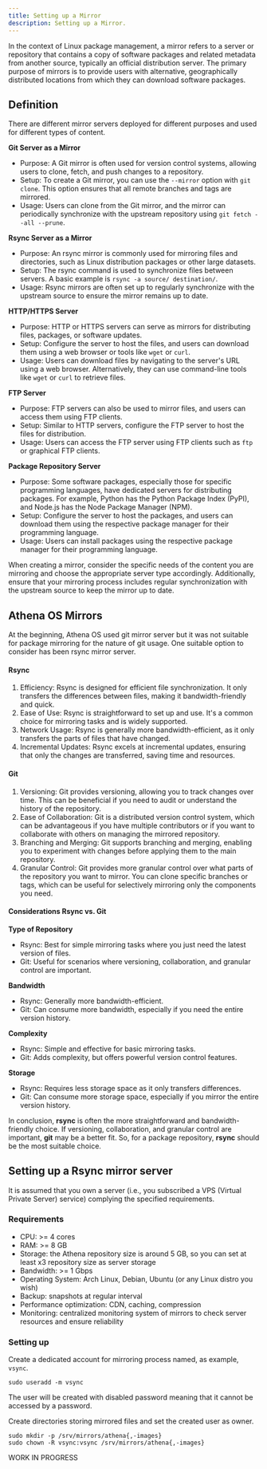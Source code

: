 ```yaml
---
title: Setting up a Mirror
description: Setting up a Mirror.
---
```


In the context of Linux package management, a mirror refers to a server or repository that contains a copy of software packages and related metadata from another source, typically an official distribution server. The primary purpose of mirrors is to provide users with alternative, geographically distributed locations from which they can download software packages.

## Definition

There are different mirror servers deployed for different purposes and used for different types of content.

**Git Server as a Mirror**

* Purpose: A Git mirror is often used for version control systems, allowing users to clone, fetch, and push changes to a repository.
* Setup: To create a Git mirror, you can use the `--mirror` option with `git clone`. This option ensures that all remote branches and tags are mirrored.
* Usage: Users can clone from the Git mirror, and the mirror can periodically synchronize with the upstream repository using `git fetch --all --prune`.

**Rsync Server as a Mirror**

* Purpose: An rsync mirror is commonly used for mirroring files and directories, such as Linux distribution packages or other large datasets.
* Setup: The rsync command is used to synchronize files between servers. A basic example is `rsync -a source/ destination/`.
* Usage: Rsync mirrors are often set up to regularly synchronize with the upstream source to ensure the mirror remains up to date.

**HTTP/HTTPS Server**

* Purpose: HTTP or HTTPS servers can serve as mirrors for distributing files, packages, or software updates.
* Setup: Configure the server to host the files, and users can download them using a web browser or tools like `wget` or `curl`.
* Usage: Users can download files by navigating to the server's URL using a web browser. Alternatively, they can use command-line tools like `wget` or `curl` to retrieve files.

**FTP Server**

* Purpose: FTP servers can also be used to mirror files, and users can access them using FTP clients.
* Setup: Similar to HTTP servers, configure the FTP server to host the files for distribution.
* Usage: Users can access the FTP server using FTP clients such as `ftp` or graphical FTP clients.

**Package Repository Server**

* Purpose: Some software packages, especially those for specific programming languages, have dedicated servers for distributing packages. For example, Python has the Python Package Index (PyPI), and Node.js has the Node Package Manager (NPM).
* Setup: Configure the server to host the packages, and users can download them using the respective package manager for their programming language.
* Usage: Users can install packages using the respective package manager for their programming language.

When creating a mirror, consider the specific needs of the content you are mirroring and choose the appropriate server type accordingly. Additionally, ensure that your mirroring process includes regular synchronization with the upstream source to keep the mirror up to date.

## Athena OS Mirrors

At the beginning, Athena OS used git mirror server but it was not suitable for package mirroring for the nature of git usage. One suitable option to consider has been rsync mirror server.

#### Rsync
1. Efficiency: Rsync is designed for efficient file synchronization. It only transfers the differences between files, making it bandwidth-friendly and quick.
2. Ease of Use: Rsync is straightforward to set up and use. It's a common choice for mirroring tasks and is widely supported.
3. Network Usage: Rsync is generally more bandwidth-efficient, as it only transfers the parts of files that have changed.
4. Incremental Updates:  Rsync excels at incremental updates, ensuring that only the changes are transferred, saving time and resources.

#### Git
1. Versioning: Git provides versioning, allowing you to track changes over time. This can be beneficial if you need to audit or understand the history of the repository.
2. Ease of Collaboration: Git is a distributed version control system, which can be advantageous if you have multiple contributors or if you want to collaborate with others on managing the mirrored repository.
3. Branching and Merging: Git supports branching and merging, enabling you to experiment with changes before applying them to the main repository.
4. Granular Control: Git provides more granular control over what parts of the repository you want to mirror. You can clone specific branches or tags, which can be useful for selectively mirroring only the components you need.

#### Considerations Rsync vs. Git
**Type of Repository**
* Rsync: Best for simple mirroring tasks where you just need the latest version of files.
* Git: Useful for scenarios where versioning, collaboration, and granular control are important.

**Bandwidth**
* Rsync: Generally more bandwidth-efficient.
* Git: Can consume more bandwidth, especially if you need the entire version history.

**Complexity**
* Rsync: Simple and effective for basic mirroring tasks.
* Git: Adds complexity, but offers powerful version control features.

**Storage**
* Rsync: Requires less storage space as it only transfers differences.
* Git: Can consume more storage space, especially if you mirror the entire version history.

In conclusion, **rsync** is often the more straightforward and bandwidth-friendly choice. If versioning, collaboration, and granular control are important, **git** may be a better fit. So, for a package repository, **rsync** should be the most suitable choice.

## Setting up a Rsync mirror server

It is assumed that you own a server (i.e., you subscribed a VPS (Virtual Private Server) service) complying the specified requirements.

### Requirements

* CPU: >= 4 cores
* RAM: >= 8 GB
* Storage: the Athena repository size is around 5 GB, so you can set at least x3 repository size as server storage
* Bandwidth: >= 1 Gbps
* Operating System: Arch Linux, Debian, Ubuntu (or any Linux distro you wish)
* Backup: snapshots at regular interval
* Performance optimization: CDN, caching, compression
* Monitoring: centralized monitoring system of mirrors to check server resources and ensure reliability

### Setting up

Create a dedicated account for mirroring process named, as example, `vsync`.
```
sudo useradd -m vsync
```
The user will be created with disabled password meaning that it cannot be accessed by a password.

Create directories storing mirrored files and set the created user as owner.
```
sudo mkdir -p /srv/mirrors/athena{,-images}
sudo chown -R vsync:vsync /srv/mirrors/athena{,-images}
```

WORK IN PROGRESS